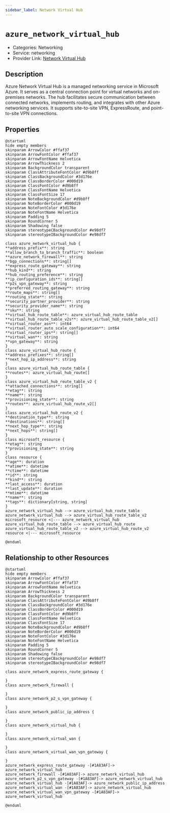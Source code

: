 ```yaml
---
sidebar_label: Network Virtual Hub
---
```


# `azure_network_virtual_hub`

- Categories: Networking
- Service: networking
- Provider Link: [Network Virtual Hub](https://learn.microsoft.com/en-us/azure/virtual-wan/virtual-wan-about)

## Description

Azure Network Virtual Hub is a managed networking service in Microsoft Azure. It serves as a central connection point for virtual networks and on-premises networks. The hub facilitates secure communication between connected networks, implements routing, and integrates with other Azure networking services. It supports site-to-site VPN, ExpressRoute, and point-to-site VPN connections.

## Properties

<ZoomPanPinch>

```kroki imgType="plantuml" imgAlt="Diagram of Network Virtual Hub data model"
@startuml
hide empty members
skinparam ArrowColor #ffaf37
skinparam ArrowFontColor #ffaf37
skinparam ArrowFontName Helvetica
skinparam ArrowThickness 2
skinparam BackgroundColor transparent
skinparam ClassAttributeFontColor #d9b8ff
skinparam ClassBackgroundColor #3d176e
skinparam ClassBorderColor #000d19
skinparam ClassFontColor #d9b8ff
skinparam ClassFontName Helvetica
skinparam ClassFontSize 17
skinparam NoteBackgroundColor #d9b8ff
skinparam NoteBorderColor #000d19
skinparam NoteFontColor #3d176e
skinparam NoteFontName Helvetica
skinparam Padding 5
skinparam RoundCorner 5
skinparam Shadowing false
skinparam stereotypeCBackgroundColor #e98df7
skinparam stereotypeIBackgroundColor #e98df7

class azure_network_virtual_hub {
**address_prefix**: string
**allow_branch_to_branch_traffic**: boolean
**azure_network_firewall**: string
**bgp_connections**: string[]
**express_route_gateway**: string
**hub_kind**: string
**hub_routing_preference**: string
**ip_configuration_ids**: string[]
**p2s_vpn_gateway**: string
**preferred_routing_gateway**: string
**route_maps**: string[]
**routing_state**: string
**security_partner_provider**: string
**security_provider_name**: string
**sku**: string
**virtual_hub_route_table**: azure_virtual_hub_route_table
**virtual_hub_route_table_v2s**: azure_virtual_hub_route_table_v2[]
**virtual_router_asn**: int64
**virtual_router_auto_scale_configuration**: int64
**virtual_router_ips**: string[]
**virtual_wan**: string
**vpn_gateway**: string
}
class azure_virtual_hub_route {
**address_prefixes**: string[]
**next_hop_ip_address**: string
}
class azure_virtual_hub_route_table {
**routes**: azure_virtual_hub_route[]
}
class azure_virtual_hub_route_table_v2 {
**attached_connections**: string[]
**etag**: string
**name**: string
**provisioning_state**: string
**routes**: azure_virtual_hub_route_v2[]
}
class azure_virtual_hub_route_v2 {
**destination_type**: string
**destinations**: string[]
**next_hop_type**: string
**next_hops**: string[]
}
class microsoft_resource {
**etag**: string
**provisioning_state**: string
}
class resource {
**age**: duration
**atime**: datetime
**ctime**: datetime
**id**: string
**kind**: string
**last_access**: duration
**last_update**: duration
**mtime**: datetime
**name**: string
**tags**: dictionary[string, string]
}
azure_network_virtual_hub --> azure_virtual_hub_route_table
azure_network_virtual_hub --> azure_virtual_hub_route_table_v2
microsoft_resource <|--- azure_network_virtual_hub
azure_virtual_hub_route_table --> azure_virtual_hub_route
azure_virtual_hub_route_table_v2 --> azure_virtual_hub_route_v2
resource <|--- microsoft_resource

@enduml
```

</ZoomPanPinch>

## Relationship to other Resources

<ZoomPanPinch>

```kroki imgType="plantuml" imgAlt="Diagram of Network Virtual Hub resource relationships"
@startuml
hide empty members
skinparam ArrowColor #ffaf37
skinparam ArrowFontColor #ffaf37
skinparam ArrowFontName Helvetica
skinparam ArrowThickness 2
skinparam BackgroundColor transparent
skinparam ClassAttributeFontColor #d9b8ff
skinparam ClassBackgroundColor #3d176e
skinparam ClassBorderColor #000d19
skinparam ClassFontColor #d9b8ff
skinparam ClassFontName Helvetica
skinparam ClassFontSize 17
skinparam NoteBackgroundColor #d9b8ff
skinparam NoteBorderColor #000d19
skinparam NoteFontColor #3d176e
skinparam NoteFontName Helvetica
skinparam Padding 5
skinparam RoundCorner 5
skinparam Shadowing false
skinparam stereotypeCBackgroundColor #e98df7
skinparam stereotypeIBackgroundColor #e98df7

class azure_network_express_route_gateway {

}
class azure_network_firewall {

}
class azure_network_p2_s_vpn_gateway {

}
class azure_network_public_ip_address {

}
class azure_network_virtual_hub {

}
class azure_network_virtual_wan {

}
class azure_network_virtual_wan_vpn_gateway {

}
azure_network_express_route_gateway -[#1A83AF]-> azure_network_virtual_hub
azure_network_firewall -[#1A83AF]-> azure_network_virtual_hub
azure_network_p2_s_vpn_gateway -[#1A83AF]-> azure_network_virtual_hub
azure_network_virtual_hub -[#1A83AF]-> azure_network_public_ip_address
azure_network_virtual_wan -[#1A83AF]-> azure_network_virtual_hub
azure_network_virtual_wan_vpn_gateway -[#1A83AF]-> azure_network_virtual_hub

@enduml
```

</ZoomPanPinch>
